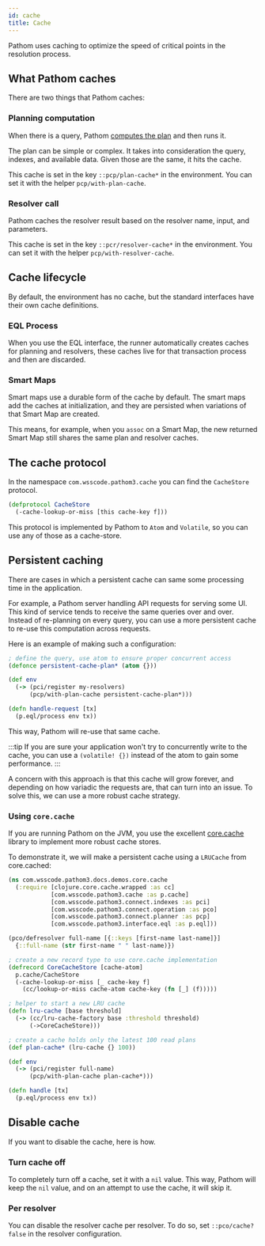 ```yaml
---
id: cache
title: Cache
---
```


Pathom uses caching to optimize the speed of critical points in the resolution process.

## What Pathom caches

There are two things that Pathom caches:

### Planning computation

When there is a query, Pathom [computes the plan](planner.mdx) and then runs it.

The plan can be simple or complex. It takes into consideration the query, indexes, and
available data. Given those are the same, it hits the cache.

This cache is set in the key `::pcp/plan-cache*` in the environment. You can set it
with the helper `pcp/with-plan-cache`.

### Resolver call

Pathom caches the resolver result based on the resolver name, input, and parameters.

This cache is set in the key `::pcr/resolver-cache*` in the environment. You can set it
with the helper `pcp/with-resolver-cache`.

## Cache lifecycle

By default, the environment has no cache, but the standard interfaces have their own
cache definitions.

### EQL Process

When you use the EQL interface, the runner automatically creates caches for planning
and resolvers, these caches live for that transaction process and then are discarded.

### Smart Maps

Smart maps use a durable form of the cache by default. The smart maps add the caches
at initialization, and they are persisted when variations of that Smart Map are created.

This means, for example, when you `assoc` on a Smart Map, the new returned Smart Map still shares the same plan and resolver caches.

## The cache protocol

In the namespace `com.wsscode.pathom3.cache` you can find the `CacheStore` protocol.

```clojure
(defprotocol CacheStore
  (-cache-lookup-or-miss [this cache-key f]))
```

This protocol is implemented by Pathom to `Atom` and `Volatile`, so you can use any
of those as a cache-store.

## Persistent caching

There are cases in which a persistent cache can same some processing time in the application.

For example, a Pathom server handling API requests for serving some UI. This kind of
service tends to receive the same queries over and over. Instead of re-planning on every
query, you can use a more persistent cache to re-use this computation across requests.

Here is an example of making such a configuration:

```clojure
; define the query, use atom to ensure proper concurrent access
(defonce persistent-cache-plan* (atom {}))

(def env
  (-> (pci/register my-resolvers)
      (pcp/with-plan-cache persistent-cache-plan*)))

(defn handle-request [tx]
  (p.eql/process env tx))
```

This way, Pathom will re-use that same cache.

:::tip
If you are sure your application won't try to concurrently write to the cache, you can
use a `(volatile! {})` instead of the atom to gain some performance.
:::

A concern with this approach is that this cache will grow forever, and depending on
how variadic the requests are, that can turn into an issue. To solve this, we can
use a more robust cache strategy.

### Using `core.cache`

If you are running Pathom on the JVM, you use the excellent [core.cache](https://github.com/clojure/core.cache/)
library to implement more robust cache stores.

To demonstrate it, we will make a persistent cache using a `LRUCache` from core.cached:

```clojure
(ns com.wsscode.pathom3.docs.demos.core.cache
  (:require [clojure.core.cache.wrapped :as cc]
            [com.wsscode.pathom3.cache :as p.cache]
            [com.wsscode.pathom3.connect.indexes :as pci]
            [com.wsscode.pathom3.connect.operation :as pco]
            [com.wsscode.pathom3.connect.planner :as pcp]
            [com.wsscode.pathom3.interface.eql :as p.eql]))

(pco/defresolver full-name [{::keys [first-name last-name]}]
  {::full-name (str first-name " " last-name)})

; create a new record type to use core.cache implementation
(defrecord CoreCacheStore [cache-atom]
  p.cache/CacheStore
  (-cache-lookup-or-miss [_ cache-key f]
    (cc/lookup-or-miss cache-atom cache-key (fn [_] (f)))))

; helper to start a new LRU cache
(defn lru-cache [base threshold]
  (-> (cc/lru-cache-factory base :threshold threshold)
      (->CoreCacheStore)))

; create a cache holds only the latest 100 read plans
(def plan-cache* (lru-cache {} 100))

(def env
  (-> (pci/register full-name)
      (pcp/with-plan-cache plan-cache*)))

(defn handle [tx]
  (p.eql/process env tx))
```

## Disable cache

If you want to disable the cache, here is how.

### Turn cache off

To completely turn off a cache, set it with a `nil` value. This way, Pathom will keep the
`nil` value, and on an attempt to use the cache, it will skip it.

### Per resolver

You can disable the resolver cache per resolver. To do so, set `::pco/cache? false` in
the resolver configuration.
